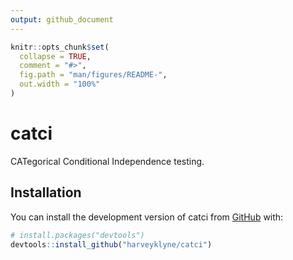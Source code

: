 ```yaml
---
output: github_document
---
```


<!-- README.md is generated from README.Rmd. Please edit that file -->

```r
knitr::opts_chunk$set(
  collapse = TRUE,
  comment = "#>",
  fig.path = "man/figures/README-",
  out.width = "100%"
)
```

# catci

<!-- badges: start -->
<!-- badges: end -->

CATegorical Conditional Independence testing.

## Installation

You can install the development version of catci from [GitHub](https://github.com/) with:

``` r
# install.packages("devtools")
devtools::install_github("harveyklyne/catci")
```
